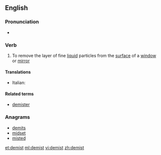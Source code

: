 ==English==

===Pronunciation===
* {{a|UK}} {{IPA|/diːˈmɪst/}}

===Verb===
{{en-verb}}

# To remove the layer of fine [[liquid]] particles from the [[surface]] of a [[window]] or [[mirror]]

====Translations====
{{trans-top|remove liquid}}
* Italian: {{t|it|disappannare}}
{{trans-mid}}
{{trans-bottom}}

====Related terms====
* [[demister]]

===Anagrams===
* [[demits#English|demits]]
* [[midset#English|midset]]
* [[misted#English|misted]]

[[et:demist]]
[[ml:demist]]
[[vi:demist]]
[[zh:demist]]